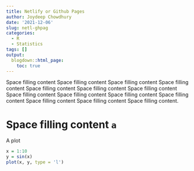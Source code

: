 ```yaml
---
title: Netlify or Github Pages
author: Joydeep Chowdhury
date: '2021-12-06'
slug: netl-ghpag
categories:
  - R
  - Statistics
tags: []
output:
  blogdown::html_page:
    toc: true
---
```


Space filling content Space filling content Space filling content Space filling content Space filling content Space filling content Space filling content Space filling content Space filling content Space filling content Space filling content Space filling content Space filling content Space filling content.

# Space filling content `a`

A plot
```r
x = 1:10
y = sin(x)
plot(x, y, type = 'l')
```
